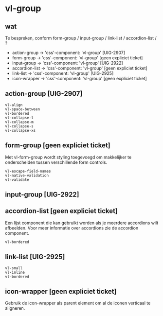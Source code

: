 # vl-group

## wat

Te bespreken, conform form-group / input-group / link-list / accordion-list / ?

* action-group -> 'css'-component: 'vl-group' [UIG-2907]
* form-group -> 'css'-component: 'vl-group' [geen expliciet ticket]
* input-group -> 'css'-component: 'vl-group' [UIG-2922]
* accordion-list -> 'css'-component: 'vl-group' [geen expliciet ticket]
* link-list -> 'css'-component: 'vl-group' [UIG-2925]
* icon-wrapper -> 'css'-component: 'vl-group' [geen expliciet ticket]


## action-group [UIG-2907]
    vl-align
    vl-space-between
    vl-bordered
    vl-collapse-l
    vl-collapse-m
    vl-collapse-s
    vl-collapse-xs


## form-group [geen expliciet ticket]

Met vl-form-group wordt styling toegevoegd om makkelijker te onderscheiden tussen verschillende form controls.

    vl-escape-field-names
    vl-native-validation
    vl-validate


## input-group [UIG-2922]


## accordion-list [geen expliciet ticket]

Een lijst component die kan gebruikt worden als je meerdere accordions wilt afbeelden. Voor meer informatie over accordions zie de accordion component.

    vl-bordered


## link-list [UIG-2925]
    vl-small
    vl-inline
    vl-bordered


## icon-wrapper [geen expliciet ticket]

Gebruik de icon-wrapper als parent element om al de iconen verticaal te aligneren.

